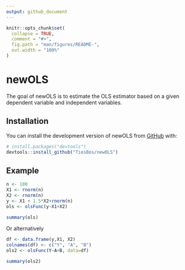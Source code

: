 ```yaml
---
output: github_document
---
```


<!-- README.md is generated from README.Rmd. Please edit that file -->

```r
knitr::opts_chunk$set(
  collapse = TRUE,
  comment = "#>",
  fig.path = "man/figures/README-",
  out.width = "100%"
)
```

# newOLS

<!-- badges: start -->
<!-- badges: end -->

The goal of newOLS is to estimate the OLS estimator based on a given dependent variable and independent variables.

## Installation

You can install the development version of newOLS from [GitHub](https://github.com/TiesBos/newOLS) with:

``` r
# install.packages("devtools")
devtools::install_github("TiesBos/newOLS")
```

## Example
```r
n <- 100
X1 <- rnorm(n)
X2 <- rnorm(n)
y <- X1 + 1.5*X2+rnorm(n)
ols <- olsFunc(y~X1+X2)

summary(ols)

```
Or alternatively
```r
df <- data.frame(y,X1, X2)
colnames(df) <- c("Y", "A", "B")
ols2 <- olsFunc(Y~A+B, data=df)

summary(ols2)
```
